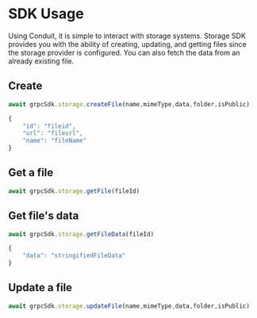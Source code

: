 # SDK Usage
Using Conduit, it is simple to interact with storage systems. Storage SDK provides you with the ability
of creating, updating, and getting files since the storage provider is configured. You can also fetch the
data from an already existing file.

## Create

```ts title="Request"
await grpcSdk.storage.createFile(name,mimeType,data,folder,isPublic)
```

```ts title="Response"
{
    "id": "fileid",
    "url": "fileurl",
    "name": "fileName"
}
```
## Get a file

```ts title="Request"
await grpcSdk.storage.getFile(fileId)
```

## Get file's data

```ts title="Request"
await grpcSdk.storage.getFileData(fileId)
```

```ts title="Response"
{
    "data": "stringifiedFileData"
}
```
## Update a file

```ts title="Request"
await grpcSdk.storage.updateFile(name,mimeType,data,folder,isPublic)
```